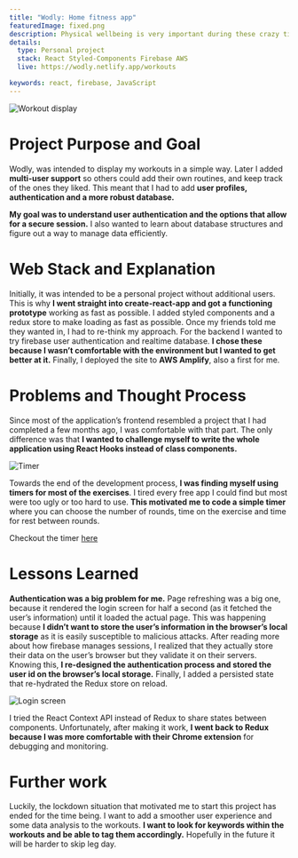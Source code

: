 ```yaml
---
title: "Wodly: Home fitness app"
featuredImage: fixed.png
description: Physical wellbeing is very important during these crazy times. Most of us are spending our days at home and find it quite challenging to keep a consistent workout routine. I developed Wodly to <b>help me keep track of workouts</b> that I enjoyed or wanted to try in the future. This was <b>my first venture into user authentication and building a user database from scratch</b>. I decided that Firebase was the way to go because it offers both services.
details:
  type: Personal project
  stack: React Styled-Components Firebase AWS
  live: https://wodly.netlify.app/workouts

keywords: react, firebase, JavaScript
---
```


![Workout display](workout.png "Workout display")

# Project Purpose and Goal

Wodly, was intended to display my workouts in a simple way. Later I added **multi-user support** so others could add their own routines, and keep track of the ones they liked. This meant that I had to add **user profiles, authentication and a more robust database.**

**My goal was to understand user authentication and the options that allow for a secure session.** I also wanted to learn about database structures and figure out a way to manage data efficiently.

# Web Stack and Explanation

Initially, it was intended to be a personal project without additional users. This is why **I went straight into create-react-app and got a functioning prototype** working as fast as possible. I added styled components and a redux store to make loading as fast as possible. Once my friends told me they wanted in, I had to re-think my approach. For the backend I wanted to try firebase user authentication and realtime database. **I chose these because I wasn’t comfortable with the environment but I wanted to get better at it.** Finally, I deployed the site to **AWS Amplify**, also a first for me.

# Problems and Thought Process

Since most of the application’s frontend resembled a project that I had completed a few months ago, I was comfortable with that part. The only difference was that **I wanted to challenge myself to write the whole application using React Hooks instead of class components.**

![Timer](timer.png "Timer")

Towards the end of the development process, **I was finding myself using timers for most of the exercises**. I tired every free app I could find but most were too ugly or too hard to use. **This motivated me to code a simple timer** where you can choose the number of rounds, time on the exercise and time for rest between rounds.

Checkout the timer [here](https://wodly.netlify.app/timer)

# Lessons Learned

**Authentication was a big problem for me.** Page refreshing was a big one, because it rendered the login screen for half a second (as it fetched the user’s information) until it loaded the actual page. This was happening because **I didn’t want to store the user’s information in the browser’s local storage** as it is easily susceptible to malicious attacks. After reading more about how firebase manages sessions, I realized that they actually store their data on the user’s browser but they validate it on their servers. Knowing this, **I re-designed the authentication process and stored the user id on the browser’s local storage.** Finally, I added a persisted state that re-hydrated the Redux store on reload.

![Login screen](loginDesktop.png "Login screen")

I tried the React Context API instead of Redux to share states between components. Unfortunately, after making it work, **I went back to Redux because I was more comfortable with their Chrome extension** for debugging and monitoring.

# Further work

Luckily, the lockdown situation that motivated me to start this project has ended for the time being. I want to add a smoother user experience and some data analysis to the workouts. **I want to look for keywords within the workouts and be able to tag them accordingly.** Hopefully in the future it will be harder to skip leg day.
